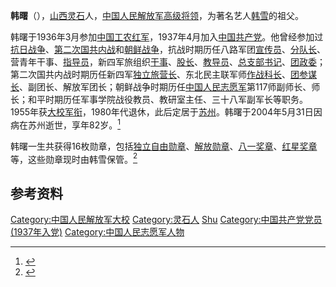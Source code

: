 '''韩曙'''（{{bd|1922年||2004年|5月31日|catIdx=Han韩曙}}），[[山西|山西]][[灵石|灵石]]人，[[中国人民解放军|中国人民解放军]][[高级将领|高级将领]]，为著名艺人[[韩雪|韩雪]]的祖父。

韩曙于1936年3月参加[[中国工农红军|中国工农红军]]，1937年4月加入[[中国共产党|中国共产党]]。他曾经参加过[[抗日战争|抗日战争]]、[[第二次国共内战|第二次国共内战]]和[[朝鲜战争|朝鲜战争]]，抗战时期历任八路军团[[宣传员|宣传员]]、[[分队长|分队长]]、营青年干事、[[指导员|指导员]]，新四军旅组织[[干事|干事]]、[[股长|股长]]、[[教导员|教导员]]、[[总支部书记|总支部书记]]、[[团政委|团政委]]；第二次国共内战时期历任新四军[[独立旅营长|独立旅营长]]、东北民主联军师[[作战科长|作战科长]]、[[团参谋长|团参谋长]]、副团长、解放军团长；朝鲜战争时期历任[[中国人民志愿军|中国人民志愿军]]第117师副师长、师长；和平时期历任军事学院战役教员、教研室主任、三十八军副军长等职务。1955年获[[大校|大校]][[军衔|军衔]]，1980年代退休，此后定居于[[苏州|苏州]]。韩曙于2004年5月31日因病在苏州逝世，享年82岁。<ref>{{Cite web |url=http://ent.henan.china.com.cn/2014/1106/109793.shtml |title=环球评：韩雪有红色背景值得骄傲 韩雪爷爷韩曙简历（图） |access-date=2014-11-08 |archive-date=2014-11-08 |archive-url=https://web.archive.org/web/20141108061601/http://ent.henan.china.com.cn/2014/1106/109793.shtml |dead-url=no }}</ref>

韩曙一生共获得16枚勋章，包括[[独立自由勋章|独立自由勋章]]、[[解放勋章|解放勋章]]、[[八一奖章|八一奖章]]、[[红星奖章|红星奖章]]等，这些勋章现时由韩雪保管。<ref>{{Cite web |url=http://news.hexun.com/2014-11-06/170099413.html |title=韩雪晒爷爷军功章 四万多网友齐点赞 |access-date=2014-11-08 |archive-date=2014-11-08 |archive-url=https://web.archive.org/web/20141108055254/http://news.hexun.com/2014-11-06/170099413.html |dead-url=no }}</ref>

==参考资料==
{{reflist}}

{{DEFAULTSORT:Han shu}}
[[Category:中国人民解放军大校|Category:中国人民解放军大校]]
[[Category:灵石人|Category:灵石人]]
[[Category:韩姓|Shu]]
[[Category:中国共产党党员_(1937年入党)|Category:中国共产党党员 (1937年入党)]]
[[Category:中国人民志愿军人物|Category:中国人民志愿军人物]]